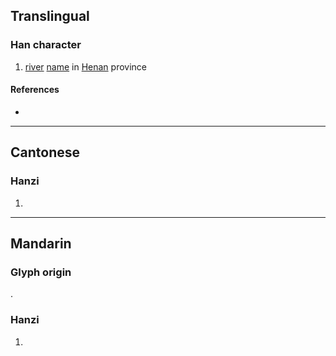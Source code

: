 {{character info/new}}
==Translingual==

===Han character===
{{Han char|rn=85|rad=水|as=15|sn=18|four=37147|canj=EGDE,XEGDE|ids=⿰氵穀}}

# [[river]] [[name]] in [[Henan]] province

====References====
* {{Han ref|kx=0659.291|dkj=18615|hdz=31776.070|uh=7014|ud=28692|bh=EFF0|bd=61424}}

----

==Cantonese==

===Hanzi===
{{yue-hanzi|jyut=|y=guk1}}

# {{defn|lang=yue|sort=水15}}

----

==Mandarin==
===Glyph origin===
{{Han compound|水|alt1=氵|穀|c1=s|c2=p|t1=water|ls=psc}}.
===Hanzi===
{{cmn-hanzi|pin=[[gǔ]] ([[gu3]])|wg=ku<sup>3</sup>}}

# {{defn|lang=cmn|sort=水15}}